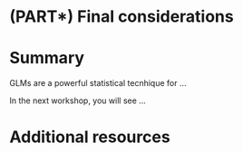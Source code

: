 # (PART\*) Final considerations {-}

# Summary

GLMs are a powerful statistical tecnhique for ...

In the next workshop, you will see ...

# Additional resources
